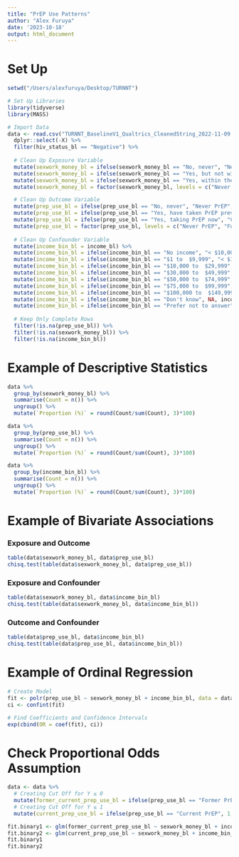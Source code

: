 ```yaml
---
title: "PrEP Use Patterns"
author: "Alex Furuya"
date: '2023-10-18'
output: html_document
---
```


# Set Up

```r
setwd("/Users/alexfuruya/Desktop/TURNNT")

# Set Up Libraries
library(tidyverse)
library(MASS)

# Import Data
data <- read.csv("TURNNT_BaselineV1_Qualtrics_CleanedString_2022-11-09.csv") %>%
  dplyr::select(-X) %>%
  filter(hiv_status_bl == "Negative") %>%
  
  # Clean Up Exposure Variable
  mutate(sexwork_money_bl = ifelse(sexwork_money_bl == "No, never", "Never Sex Work", sexwork_money_bl)) %>%
  mutate(sexwork_money_bl = ifelse(sexwork_money_bl == "Yes, but not within the past six months", "Former Sex Work", sexwork_money_bl)) %>%
  mutate(sexwork_money_bl = ifelse(sexwork_money_bl == "Yes, within the past six months", "Current Sex Work", sexwork_money_bl)) %>%
  mutate(sexwork_money_bl = factor(sexwork_money_bl, levels = c("Never Sex Work", "Former Sex Work", "Current Sex Work"))) %>%

  # Clean Up Outcome Variable
  mutate(prep_use_bl = ifelse(prep_use_bl == "No, never", "Never PrEP", prep_use_bl)) %>%
  mutate(prep_use_bl = ifelse(prep_use_bl == "Yes, have taken PrEP previously but am not currently", "Former PrEP", prep_use_bl)) %>%
  mutate(prep_use_bl = ifelse(prep_use_bl == "Yes, taking PrEP now", "Current PrEP", prep_use_bl)) %>%
  mutate(prep_use_bl = factor(prep_use_bl, levels = c("Never PrEP", "Former PrEP", "Current PrEP"))) %>%
  
  # Clean Up Confounder Variable
  mutate(income_bin_bl = income_bl) %>%
  mutate(income_bin_bl = ifelse(income_bin_bl == "No income", "< $10,000", income_bin_bl)) %>%
  mutate(income_bin_bl = ifelse(income_bin_bl == "$1 to  $9,999", "< $10,000", income_bin_bl)) %>%
  mutate(income_bin_bl = ifelse(income_bin_bl == "$10,000 to  $29,999", "$10,000 and more", income_bin_bl)) %>%
  mutate(income_bin_bl = ifelse(income_bin_bl == "$30,000 to  $49,999", "$10,000 and more", income_bin_bl)) %>%
  mutate(income_bin_bl = ifelse(income_bin_bl == "$50,000 to  $74,999", "$10,000 and more", income_bin_bl)) %>%
  mutate(income_bin_bl = ifelse(income_bin_bl == "$75,000 to  $99,999", "$10,000 and more", income_bin_bl)) %>%
  mutate(income_bin_bl = ifelse(income_bin_bl == "$100,000 to  $149,999", "$10,000 and more", income_bin_bl)) %>%
  mutate(income_bin_bl = ifelse(income_bin_bl == "Don't know", NA, income_bin_bl)) %>%
  mutate(income_bin_bl = ifelse(income_bin_bl == "Prefer not to answer", NA, income_bin_bl)) %>%
  
  # Keep Only Complete Rows
  filter(!is.na(prep_use_bl)) %>%
  filter(!is.na(sexwork_money_bl)) %>%
  filter(!is.na(income_bin_bl))
```

# Example of Descriptive Statistics

```r
data %>%
  group_by(sexwork_money_bl) %>%
  summarise(Count = n()) %>%
  ungroup() %>%
  mutate(`Proportion (%)` = round(Count/sum(Count), 3)*100)

data %>%
  group_by(prep_use_bl) %>%
  summarise(Count = n()) %>%
  ungroup() %>%
  mutate(`Proportion (%)` = round(Count/sum(Count), 3)*100)

data %>%
  group_by(income_bin_bl) %>%
  summarise(Count = n()) %>%
  ungroup() %>%
  mutate(`Proportion (%)` = round(Count/sum(Count), 3)*100)
```

# Example of Bivariate Associations

### Exposure and Outcome

```r
table(data$sexwork_money_bl, data$prep_use_bl)
chisq.test(table(data$sexwork_money_bl, data$prep_use_bl))
```

### Exposure and Confounder

```r
table(data$sexwork_money_bl, data$income_bin_bl)
chisq.test(table(data$sexwork_money_bl, data$income_bin_bl))
```

### Outcome and Confounder

```r
table(data$prep_use_bl, data$income_bin_bl)
chisq.test(table(data$prep_use_bl, data$income_bin_bl))
```

# Example of Ordinal Regression

```r
# Create Model
fit <- polr(prep_use_bl ~ sexwork_money_bl + income_bin_bl, data = data, Hess=TRUE)
ci <- confint(fit)

# Find Coefficients and Confidence Intervals
exp(cbind(OR = coef(fit), ci))
```

# Check Proportional Odds Assumption

```r
data <- data %>%
  # Creating Cut Off for Y ≤ 0
  mutate(former_current_prep_use_bl = ifelse(prep_use_bl == "Former PrEP" | prep_use_bl == "Current PrEP", 1, 0)) %>%
  # Creating Cut Off for Y ≤ 1
  mutate(current_prep_use_bl = ifelse(prep_use_bl == "Current PrEP", 1, 0))

fit.binary1 <- glm(former_current_prep_use_bl ~ sexwork_money_bl + income_bin_bl, family = binomial, data = data)
fit.binary2 <- glm(current_prep_use_bl ~ sexwork_money_bl + income_bin_bl, family = binomial, data = data)
fit.binary1
fit.binary2
```
